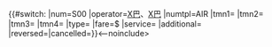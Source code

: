 <includeonly>{{#switch:{{{1|}}}<!--
路線編號-->|num=S00<!--請輸入路線編號
營運者　-->|operator=[[X巴]]、[[X巴]]<!--請輸入營運者名稱
路線模板-->|numtpl=AIR<!--
起　點　-->|tmn1={{bt|AAA}}<!--請以總站條目連結代碼取代
終　點　-->|tmn2={{bt|BBB}}<!--請以總站條目連結代碼取代
回程起點-->|tmn3=<!--與tmn2不同時使用，不用時可刪除此行
回程終點-->|tmn4=<!--與tmn1不同時使用，不用時可刪除此行
路線類型-->|type=<!--留空：雙向，C：循環，S：單向
全程車費-->|fare=$<!--請輸入全程車費
服務類型-->|service=<!--請留意相關代號資料
附加備註-->|additional=<!--
-->|reversed=|cancelled=}}<--noinclude>{{Routedata viewer}}<!--請移除noinclude前後的「--」--></noinclude--></includeonly>